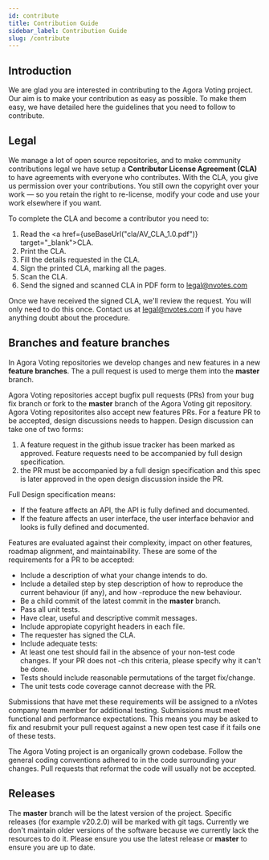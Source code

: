 ```yaml
---
id: contribute
title: Contribution Guide
sidebar_label: Contribution Guide
slug: /contribute
---
```



## Introduction

We are glad you are interested in contributing to the Agora Voting project. Our 
aim is to make your contribution as easy as possible. To make them easy, we 
have detailed here the guidelines that you need to follow to contribute.

## Legal

We manage a lot of open source repositories, and to make community contributions 
legal we have setup a **Contributor License Agreement (CLA)** to have agreements 
with everyone who contributes. With the CLA, you give us permission over your 
contributions. You still own the copyright over your work — so you retain the 
right to re-license, modify your code and use your work elsewhere if you want.

To complete the CLA and become a contributor you need to:

1.  Read the <a href={useBaseUrl("cla/AV_CLA_1.0.pdf")} target="_blank">CLA</a>.
2.  Print the CLA.
3.  Fill the details requested in the CLA.
4.  Sign the printed CLA, marking all the pages.
5.  Scan the CLA.
6.  Send the signed and scanned CLA in PDF form to [legal@nvotes.com](mailto:legal@nvotes.com)

Once we have received the signed CLA, we'll review the request. You will only 
need to do this once. Contact us at [legal@nvotes.com](mailto:legal@nvotes.com) 
if you have anything doubt about the procedure.

## Branches and feature branches

In Agora Voting repositories we develop changes and new features in a new 
**feature branches**. The a pull request is used to merge them into the 
**master** branch.

Agora Voting repositories accept bugfix pull requests (PRs) from your bug fix 
branch or fork to the **master** branch of the Agora Voting git repository. 
Agora Voting repositorites also accept new features PRs. For a feature PR to 
be accepted, design discussions needs to happen. Design discussion can take 
one of two forms:
1. A feature request in the github issue tracker has been marked as approved. 
Feature requests need to be accompanied by full design specification.
2. the PR must be accompanied by a full design specification and this spec is 
later approved in the open design discussion inside the PR.

Full Design specification means:

- If the feature affects an API, the API is fully defined and documented.
- If the feature affects an user interface, the user interface behavior and 
looks is fully defined and documented.

Features are evaluated against their complexity, impact on other features, 
roadmap alignment, and maintainability. These are some of the requirements for 
a PR to be accepted:

- Include a description of what your change intends to do.
- Include a detailed step by step description of how to reproduce the current 
behaviour (if any), and how -reproduce the new behaviour.
- Be a child commit of the latest commit in the **master** branch.
- Pass all unit tests.
- Have clear, useful and descriptive commit messages.
- Include appropiate copyright headers in each file.
- The requester has signed the CLA.
- Include adequate tests:
 - At least one test should fail in the absence of your non-test code changes. 
 If your PR does not  -ch this criteria, please specify why it can't be done.
 - Tests should include reasonable permutations of the target fix/change.
 - The unit tests code coverage cannot decrease with the PR.

Submissions that have met these requirements will be assigned to a nVotes 
company team member for additional testing. Submissions must meet functional 
and performance expectations. This means you may be asked to fix and resubmit
your pull request against a new open test case if it fails one of these tests.

The Agora Voting project is an organically grown codebase. Follow the general
coding conventions adhered to in the code surrounding your changes. Pull
requests that reformat the code will usually not be accepted.

## Releases

The **master** branch will be the latest version of the project. Specific 
releases (for example v20.2.0) will be marked with git tags. Currently we don't
maintain older versions of the software because we currently lack the resources
to do it. Please ensure you use the latest release or **master** to ensure you
are up to date.
